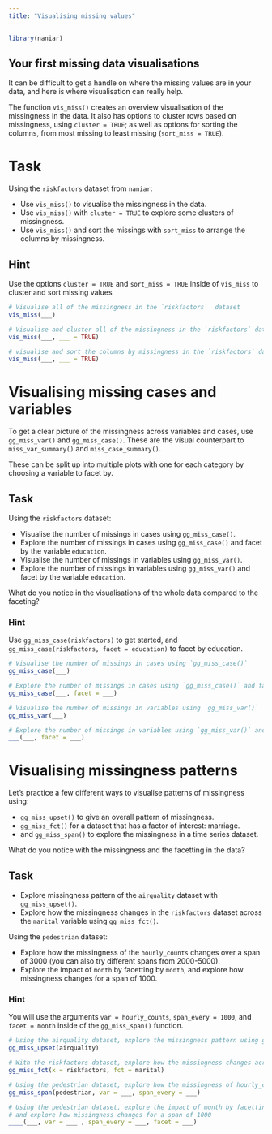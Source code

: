 ```yaml
---
title: "Visualising missing values"
---
```


```r
library(naniar)
```

## Your first missing data visualisations

It can be difficult to get a handle on where the missing values are in your data, and here is where visualisation can really help.

The function `vis_miss()` creates an overview visualisation of the missingness in the data. It also has options to cluster rows based on missingness, using `cluster = TRUE`; as well as options for sorting the columns, from most missing to least missing (`sort_miss = TRUE`).

# Task

Using the `riskfactors` dataset from `naniar`:

- Use `vis_miss()` to visualise the missingness in the data.
- Use `vis_miss()` with `cluster = TRUE` to explore some clusters of missingness.
- Use `vis_miss()` and sort the missings with `sort_miss` to arrange the columns by missingness.

## Hint
Use the options `cluster = TRUE` and `sort_miss = TRUE` inside of `vis_miss` to cluster and sort missing values

```r
# Visualise all of the missingness in the `riskfactors`  dataset
vis_miss(___)

# Visualise and cluster all of the missingness in the `riskfactors` dataset
vis_miss(___, ___ = TRUE)

# visualise and sort the columns by missingness in the `riskfactors` dataset
vis_miss(___, ___ = TRUE)
```

# Visualising missing cases and variables

To get a clear picture of the missingness across variables and cases, use `gg_miss_var()` and `gg_miss_case()`. These are the visual counterpart to `miss_var_summary()` and `miss_case_summary()`.

These can be split up into multiple plots with one for each category by choosing a variable to facet by.

## Task
Using the `riskfactors` dataset:

- Visualise the number of missings in cases using `gg_miss_case()`.
- Explore the number of missings in cases using `gg_miss_case()` and facet by the variable `education`.
- Visualise the number of missings in variables using `gg_miss_var()`.
- Explore the number of missings in variables using `gg_miss_var()` and facet by the variable `education`.

What do you notice in the visualisations of the whole data compared to the faceting?

### Hint

Use `gg_miss_case(riskfactors)` to get started, and `gg_miss_case(riskfactors, facet = education)` to facet by education.

```r
# Visualise the number of missings in cases using `gg_miss_case()`
gg_miss_case(___)

# Explore the number of missings in cases using `gg_miss_case()` and facet by the variable `education`
gg_miss_case(___, facet = ___)

# Visualise the number of missings in variables using `gg_miss_var()`
gg_miss_var(___)

# Explore the number of missings in variables using `gg_miss_var()` and facet by the variable `education`
___(___, facet = ___)
```

# Visualising missingness patterns

Let's practice a few different ways to visualise patterns of missingness using:

* `gg_miss_upset()` to give an overall pattern of missingness.
* `gg_miss_fct()` for a dataset that has a factor of interest: marriage.
* and `gg_miss_span()` to explore the missingness in a time series dataset.

What do you notice with the missingness and the facetting in the data?

## Task

- Explore missingness pattern of the `airquality` dataset with `gg_miss_upset()`.
- Explore how the missingness changes in the `riskfactors` dataset across the `marital` variable using `gg_miss_fct()`.

Using the `pedestrian` dataset:

- Explore how the missingness of the `hourly_counts` changes over a span of 3000 (you can also try different spans from 2000-5000).
- Explore the impact of `month` by facetting by `month`, and explore how missingness changes for a span of 1000.

### Hint

You will use the arguments `var = hourly_counts`, `span_every = 1000`, and `facet = month` inside of the `gg_miss_span()` function.

```r
# Using the airquality dataset, explore the missingness pattern using gg_miss_upset()
gg_miss_upset(airquality)

# With the riskfactors dataset, explore how the missingness changes across the marital variable using gg_miss_fct()
gg_miss_fct(x = riskfactors, fct = marital)

# Using the pedestrian dataset, explore how the missingness of hourly_counts changes over a span of 3000 
gg_miss_span(pedestrian, var = ___, span_every = ___)

# Using the pedestrian dataset, explore the impact of month by facetting by month
# and explore how missingness changes for a span of 1000
____(___, var = ___ , span_every = ___, facet = ___)
```
